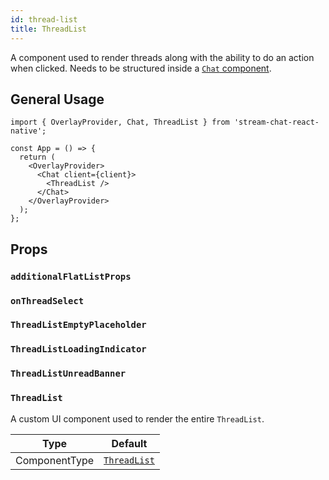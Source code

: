```yaml
---
id: thread-list
title: ThreadList
---
```



A component used to render threads along with the ability to do an action when clicked. Needs to be structured inside a [`Chat` component](../core-components/chat).

## General Usage

```tsx
import { OverlayProvider, Chat, ThreadList } from 'stream-chat-react-native';

const App = () => {
  return (
    <OverlayProvider>
      <Chat client={client}>
        <ThreadList />
      </Chat>
    </OverlayProvider>
  );
};
```

## Props

### `additionalFlatListProps`

<AdditionalFlatListProps />

### `onThreadSelect`

<OnThreadSelect />

### `ThreadListEmptyPlaceholder`

<ThreadListEmptyPlaceholder />

### `ThreadListLoadingIndicator`

<ThreadListLoadingIndicator />

### `ThreadListUnreadBanner`

<ThreadListUnreadBanner />

### `ThreadList`

A custom UI component used to render the entire `ThreadList`.

| Type          | Default                                                                                                                                  |
| ------------- | ---------------------------------------------------------------------------------------------------------------------------------------- |
| ComponentType | [`ThreadList`](https://github.com/GetStream/stream-chat-react-native/blob/main/package/src/components/ThreadList/ThreadList.tsx) |

